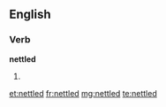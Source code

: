 ==English==

===Verb===
'''nettled'''

# {{past of|nettle}}

[[et:nettled]]
[[fr:nettled]]
[[mg:nettled]]
[[te:nettled]]